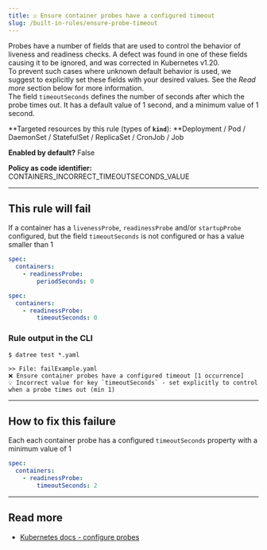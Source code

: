 ```yaml
---
title: ☑️ Ensure container probes have a configured timeout
slug: /built-in-rules/ensure-probe-timeout
---
```


Probes have a number of fields that are used to control the behavior of liveness and readiness checks. A defect was found in one of these fields causing it to be ignored, and was corrected in Kubernetes v1.20.  
To prevent such cases where unknown default behavior is used, we suggest to explicitly set these fields with your desired values. See the *Read more* section below for more information.  
The field `timeoutSeconds` defines the number of seconds after which the probe times out. It has a default value of 1 second, and a minimum value of 1 second.

**Targeted resources by this rule (types of **`kind`**): **Deployment / Pod / DaemonSet / StatefulSet / ReplicaSet / CronJob / Job

**Enabled by default?** False

**Policy as code identifier:** CONTAINERS_INCORRECT_TIMEOUTSECONDS_VALUE

---

## This rule will fail

If a container has a `livenessProbe`, `readinessProbe` and/or `startupProbe` configured, but the field `timeoutSeconds` is not configured or has a value smaller than 1

```yaml
spec:
  containers:
    - readinessProbe:
        periodSeconds: 0
```
```yaml
spec:
  containers:
    - readinessProbe:
        timeoutSeconds: 0
```

### Rule output in the CLI

```terminal
$ datree test *.yaml

>> File: failExample.yaml
❌ Ensure container probes have a configured timeout [1 occurrence]
💡 Incorrect value for key `timeoutSeconds` - set explicitly to control when a probe times out (min 1)
```

---

## How to fix this failure

Each each container probe has a configured `timeoutSeconds` property with a minimum value of 1

```yaml
spec:
  containers:
    - readinessProbe:
        timeoutSeconds: 2
```

---

## Read more

- [Kubernetes docs - configure probes](https://kubernetes.io/docs/tasks/configure-pod-container/configure-liveness-readiness-startup-probes/#configure-probes)